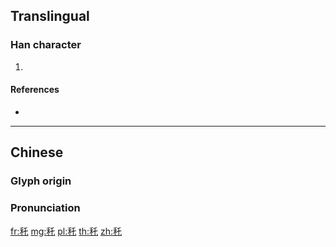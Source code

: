 {{character info/new}}
==Translingual==

===Han character===
{{Han char|rn=115|rad=禾|as=03|sn=8|four=22914|canj=HDHP|ids=⿰禾乇}}

# {{defn|Han|sort=禾03}}

====References====
* {{Han ref|kx=0849.110|dkj=24922|dj=1272.070|hdz=42591.090|uh=79C5|ud=31173|bh=CDA4|bd=52644}}

----

==Chinese==
{{zh-forms}}

===Glyph origin===
{{Han etym}}

===Pronunciation===
{{zh-pron
|m=chá
|c=caa3,caa4
|mc=y
|oc=y
|ma=
|cat=
}}

[[fr:秅]]
[[mg:秅]]
[[pl:秅]]
[[th:秅]]
[[zh:秅]]